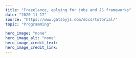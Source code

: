 ---
title: "Freeelance, aplying for jobs and JS frameworks"
date: "2020-11-17"
source: "https://www.gatsbyjs.com/docs/tutorial/"
topic: "Programming"

hero_image: "none"
hero_image_alt: "none"
hero_image_credit_text: 
hero_image_credit_link: 
---
